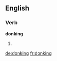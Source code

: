 ==English==

===Verb===
'''donking'''

# {{present participle of|donk}}

[[de:donking]]
[[fr:donking]]